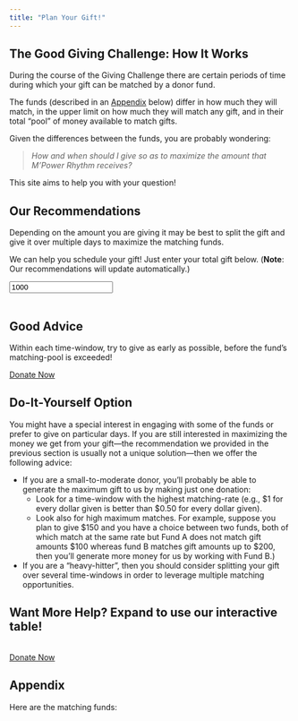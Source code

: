 ```yaml
---
title: "Plan Your Gift!"
---
```


## The Good Giving Challenge:  How It Works

During the course of the Giving Challenge there are certain periods of time during which your gift can be matched by a donor fund.

The funds (described in an [Appendix](#appendix) below)  differ in how much they will match, in the upper limit on how much they will match any gift, and in their total "pool" of money available to match gifts.

Given the differences between the funds, you are probably wondering:

>*How and when should I give so as to maximize the amount that M'Power Rhythm receives?*

This site aims to help you with your question!

## Our Recommendations

Depending on the amount you are giving it may be best to split the gift and give it over multiple days to maximize the matching funds.

We can help you schedule your gift! Just enter your total gift below. (**Note**: Our recommendations will update automatically.) 

```{=html}
<input id="optimize-input" type="number" value="1000" min="10" step = "10">
<br>
<br>
<p id="we-get"></p>
```

```{=html}
<div id="optimize-output"></div>
```

::: {.callout-caution}
## Good Advice

Within each time-window, try to give as early as possible, before the fund's matching-pool is exceeded!
:::

```{=html}
<a class="btn btn-outline-primary" href="https://www.bggives.org/organization/MPower_Rhythm" role="button">Donate Now</a>
```

## Do-It-Yourself Option

You might have a special interest in engaging with some of the funds or prefer to give on particular days.  If you are still interested in maximizing the money we get from your gift---the recommendation we provided in the previous section is usually not a unique solution---then we offer the following advice:

* If you are a small-to-moderate donor, you'll probably be able to generate the maximum gift to us by making just one donation:
    * Look for a time-window with the highest matching-rate (e.g., $1 for every dollar given is better than $0.50 for every dollar given).
    * Look also for high maximum matches.  For example, suppose you plan to give $150 and you have a choice between two funds, both of which match at the same rate but Fund A does not match gift amounts $100 whereas fund B matches gift amounts up to $200, then you'll generate more money for us by working with Fund B.)
* If you are a "heavy-hitter", then you should consider splitting your gift over several time-windows in order to leverage multiple matching opportunities.  

::: {.callout-tip collapse="true"}

## Want More Help? Expand to use our interactive table!

```{=html}
<table id="diy" class="table table-bordered table-hover">

</table>
```
:::

```{=html}
<a class="btn btn-outline-primary" href="https://www.bggives.org/organization/MPower_Rhythm" role="button">Donate Now</a>
```



## Appendix

Here are the matching funds:

```{=html}
<ul id="matchers">

</ul>
```

```{=html}
<script src="js/main.js"></script>
```


